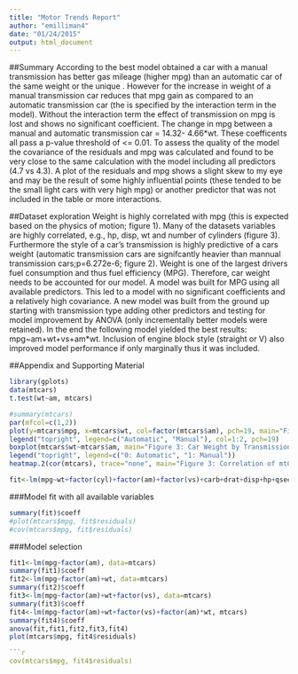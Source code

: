 ```yaml
---
title: "Motor Trends Report"
author: "emilliman4"
date: "01/24/2015"
output: html_document
---
```

##Summary
According to the best model obtained a car with a manual transmission has better gas mileage (higher mpg) than an automatic car of the same weight or the unique . However for the increase in weight of a manual transmission car reduces that mpg gain as compared to an automatic transmission car (the is specified by the interaction term in the model). Without the interaction term the effect of transmission on mpg is lost and shows no significant coefficient.
The change in mpg between a manual and automatic transmission car = 14.32- 4.66*wt. These coefficents all pass a p-value threshold of <= 0.01. To assess the quality of the model the covariance of the residuals and mpg was calculated and found to be very close to the same calculation with the model including all predictors (4.7 vs 4.3). A plot of the residuals and mpg shows a slight skew to my eye and may be the result of some highly influential points (these tended to be the small light cars with very high mpg) or another predictor that was not included in the table or more interactions.

##Dataset exploration
Weight is highly correlated with mpg (this is expected based on the physics of motion; figure 1). Many of the datasets variables are highly correlated, e.g., hp, disp, wt and number of cylinders (figure 3). Furthermore the style of a car's transmission is highly predictive of a cars weight (automatic transmission cars are signifcantly heavier than mannual transmission cars;p=6.272e-6; figure 2). Weight is one of the largest drivers fuel consumption and thus fuel efficiency (MPG). Therefore, car weight needs to be accounted for our model. A model was built for MPG using all available predictors. This led to a model with no significant coefficients and a relatively high covariance. A new model was built from the ground up starting with transmission type adding other predictors and testing for model improvement by ANOVA (only incrementally better models were retained). In the end the following model yielded the best results: mpg~am+wt+vs+am*wt. Inclusion of engine block style (straight or V) also improved model performance if only marginally thus it was included.

##Appendix and Supporting Material
```r
library(gplots)
data(mtcars)
t.test(wt~am, mtcars)
```

```r
#summary(mtcars)
par(mfcol=c(1,2))
plot(y=mtcars$mpg, x=mtcars$wt, col=factor(mtcars$am), pch=19, main="Figure 1: MPG vs. Car Weight")
legend("topright", legend=c("Automatic", "Manual"), col=1:2, pch=19)
boxplot(mtcars$wt~mtcars$am, main="Figure 3: Car Weight by Transmission Type", ylab="Weight (tons)", xlab="Transmission Type")
legend("topright", legend=c("0: Automatic", "1: Manual"))
heatmap.2(cor(mtcars), trace="none", main="Figure 3: Correlation of mtCars variables")
```

```r
fit<-lm(mpg~wt+factor(cyl)+factor(am)+factor(vs)+carb+drat+disp+hp+qsec+gear, mtcars)
```
###Model fit with all available variables
```r
summary(fit)$coeff
#plot(mtcars$mpg, fit$residuals)
#cov(mtcars$mpg, fit$residuals)
```

###Model selection
```r
fit1<-lm(mpg~factor(am), data=mtcars)
summary(fit1)$coeff
fit2<-lm(mpg~factor(am)+wt, data=mtcars)
summary(fit2)$coeff
fit3<-lm(mpg~factor(am)+wt+factor(vs), data=mtcars)
summary(fit3)$coeff
fit4<-lm(mpg~factor(am)+wt+factor(vs)+factor(am)*wt, mtcars)
summary(fit4)$coeff
anova(fit,fit1,fit2,fit3,fit4)
plot(mtcars$mpg, fit4$residuals)

```r
cov(mtcars$mpg, fit4$residuals)
```
